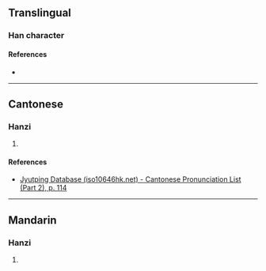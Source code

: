 {{character info}}
==Translingual==

===Han character===
{{Han char|rn=64|rad=手|as=06|sn=9|four=54089|canj=QKF|ids=⿰扌灰}}

====References====
* {{Han ref|kx=0428.210|dkj=12011|dj=0777.150|hdz=31868.050|uh=62FB|ud=25339|bh=CEE5|bd=52965}}

----

==Cantonese==

===Hanzi===
{{yue-hanzi|jyut=[[fui1]]|y=fui1}}

# {{rfdef|yue|sort=手06}}

====References====
* [http://www.iso10646hk.net/jp/document/download.jsp Jyutping Database (iso10646hk.net) - Cantonese Pronunciation List (Part 2), p. 114]

----

==Mandarin==

===Hanzi===
{{cmn-hanzi|pin=[[huī]] ([[hui1]])|wg=hui<sup>1</sup>|y=hwei<sup>1</sup>}}

# {{rfdef|cmn|sort=手06}}
